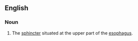 ==English==
{{wikipedia}}
===Noun===
{{en-noun|sg=[[upper]] [[esophageal]] [[sphincter]]}}

# {{anatomy}} The [[sphincter]] situated at the upper part of the [[esophagus]].